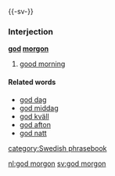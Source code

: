 {{-sv-}}
===Interjection===
'''[[god#Swedish|god]] [[morgon#Swedish|morgon]]'''

#[[good morning]]

====Related words====
*[[god dag]]
*[[god middag]]
*[[god kväll]]
*[[god afton]]
*[[god natt]]

[[category:Swedish phrasebook]]

[[nl:god morgon]]
[[sv:god morgon]]